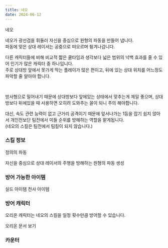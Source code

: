 ```yaml
---
title: 네오
date: 2024-06-12
---
```


<Sprite className="character" backgroundPosition="-1107px -1374px">네오</Sprite>

<Bq>네오가 광선검을 휘둘러 자신을 중심으로 원형의 파동을 만들어 냅니다. <br/>
파동에 맞은 상대 레이서는 공중으로 떠오르며 튕겨나갑니다.</Bq>

다른 캐릭터들에 비해 비교적 짧은 쿨타임과 생각보다 넓은 범위의 넉백 효과를 줄 수 있어 인기가 많은 캐릭터 중 하나입니다. <br/>
주로 상대방 앞에서 못가게 막는 플레이가 많은 편이고, 뒤에 있는 상대 위치를 어느정도 파악할 줄 알아야 합니다.  

<br/>

방사형으로 밀어내기 때문에 상대방보다 앞에있는 상태에서 맞추는게 제일 좋으며, 상대방보다 뒤에있을 때 사용하면 오히려 도와주는 꼴이 되니 주의 해야합니다.

대신, 속도 관련 능력이 없고 근거리 공격이기 때문에 앞서나가는 1등을 잡기 쉽지 않아서 개인전보단 팀전에서 미들 순위를 방해하는 역할을 맡게됩니다.<br/>
(네오의 스킬은 팀전에서 팀킬이 되지 않습니다.)

### 스킬 정보

<Sprite className="skill" backgroundPosition="-370px -370px">정의의 파동</Sprite>

<Info diffText="초보자 추천" titleText="정의의 파동" tagText="액티브"/>

<Bq>자신을 중심으로 상대 레이서의 주행을 방해하는 원형의 파동 생성</Bq>

<TagList title="재사용 대기시간">
    <Tag name="일반" text1="13초" text2="6.5초"/>
    <Tag name="고급" text1="12.3초" text2="6.1초"/>
    <Tag name="희귀" text1="11.6초" text2="5.8초"/>
    <Tag name="영웅" text1="10.9초" text2="5.4초"/>
    <Tag name="전설" text1="10.2초" text2="5.1초"/>
</TagList>

### 방어 가능한 아이템

<Division className="mdFlex mdCg">
    <Sprite className="item" backgroundPosition="-244px -165px">실드 아이템</Sprite>
    <Sprite className="item" backgroundPosition="-87px -13px">천사 아이템</Sprite>
</Division>

### 방어 캐릭터

오리온 캐릭터는 네오의 스킬을 일정 횟수만큼 방어할 수 있습니다.

<Link className="blank" target="_blank" href="/docs/learn/item/character/orion">오리온 문서 보기</Link> 

### 카운터

<Division className="mdFlex mdCg">
    <Tag name="오리온" styleClassName="radius"/>
</Division>